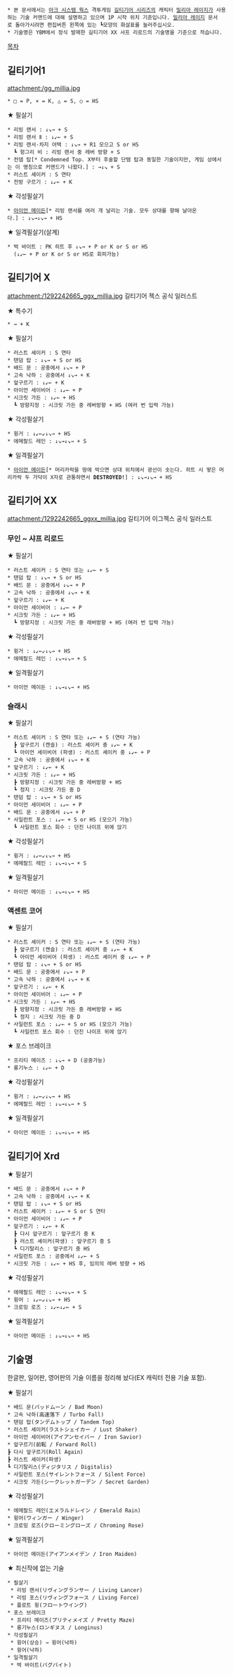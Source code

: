 * 본 문서에서는 [[아크 시스템 웍스]] 격투게임 [[길티기어 시리즈]]의 캐릭터 [[밀리아 레이지]]가 사용하는 기술 커맨드에 대해 설명하고 있으며 1P 시작 위치 기준입니다. [[밀리아 레이지]] 문서로 돌아가시려면 편집버튼 왼쪽에 있는 ┗모양의 화살표를 눌러주십시오.
 * 기술명은 YBM에서 정식 발매한 길티기어 XX 샤프 리로드의 기술명을 기준으로 적습니다.

[[목차]]

== 길티기어1 ==
attachment:/gg_millia.jpg

 * □ = P, × = K, △ = S, ○ = HS

★ 필살기
 * 리빙 랜서 : ↓↘→ + S
 * 리빙 랜서 Ⅱ : ↓↙← + S
 * 리빙 랜서·차지 어택 : ↓↘→ + R1 모으고 S or HS
   ┗ 헝그리 비 : 리빙 랜서 중 레버 방향 + S
 * 컨뎀 탑[* Condemned Top. X부터 후술할 단템 탑과 동일한 기술이지만, 게임 상에서는 이 명칭으로 커맨드가 나왔다.] : →↓↘ + S
 * 러스트 셰이커 : S 연타
 * 전방 구르기 : ↓↙← + K

★ 각성필살기
 * [[아이언 메이든]][* 리빙 랜서를 여러 개 날리는 기술. 모두 상대를 향해 날아온다.] : ↓↘→↓↘→ + HS

★ 일격필살기(살계)
 * 벅 바이트 : PK 히트 후 ↓↘→ + P or K or S or HS
   (↓↙← + P or K or S or HS로 회피가능)

== 길티기어 X ==
attachment:/1292242665_ggx_millia.jpg
길티기어 젝스 공식 일러스트

★ 특수기
 * → + K

★ 필살기
 * 러스트 셰이커 : S 연타
 * 탠덤 탑 : ↓↘→ + S or HS
 * 배드 문 : 공중에서 ↓↘→ + P
 * 고속 낙하 : 공중에서 ↓↘→ + K
 * 앞구르기 : ↓↙← + K
 * 아이언 세이비어 : ↓↙← + P
 * 시크릿 가든 : ↓↙← + HS
   ┗ 방향지정 : 시크릿 가든 중 레버방향 + HS (여러 번 입력 가능)

★ 각성필살기
 * 윙거 : ↓↙←↙↓↘→ + HS
 * 에메랄드 레인 : ↓↘→↓↘→ + S

★ 일격필살기
 * [[아이언 메이든]][* 머리카락을 땅에 박으면 상대 위치에서 광선이 솟는다. 히트 시 땋은 머리카락 두 가닥이 X자로 관통하면서 '''DESTROYED!'''] : ↓↘→↓↘→ + HS

== 길티기어 XX ==
attachment:/1292242665_ggxx_millia.jpg
길티기어 이그젝스 공식 일러스트

=== 무인 ~ 샤프 리로드 ===
★ 필살기
 * 러스트 셰이커 : S 연타 또는 ↓↙← + S
 * 탠덤 탑 : ↓↘→ + S or HS
 * 배드 문 : 공중에서 ↓↘→ + P
 * 고속 낙하 : 공중에서 ↓↘→ + K
 * 앞구르기 : ↓↙← + K
 * 아이언 세이비어 : ↓↙← + P
 * 시크릿 가든 : ↓↙← + HS
   ┗ 방향지정 : 시크릿 가든 중 레버방향 + HS (여러 번 입력 가능)

★ 각성필살기
 * 윙거 : ↓↙←↙↓↘→ + HS
 * 에메랄드 레인 : ↓↘→↓↘→ + S

★ 일격필살기
 * 아이언 메이든 : ↓↘→↓↘→ + HS

=== 슬래시 ===
★ 필살기
 * 러스트 셰이커 : S 연타 또는 ↓↙← + S (연타 가능)
   ┣ 앞구르기 (캔슬) : 러스트 셰이커 중 ↓↙← + K
   ┗ 아이언 세이비어 (파생) : 러스트 셰이커 중 ↓↙← + P
 * 고속 낙하 : 공중에서 ↓↘→ + K
 * 앞구르기 : ↓↙← + K
 * 시크릿 가든 : ↓↙← + HS
   ┣ 방향지정 : 시크릿 가든 중 레버방향 + HS
   ┗ 정지 : 시크릿 가든 중 D
 * 탠덤 탑 : ↓↘→ + S or HS
 * 아이언 세이비어 : ↓↙← + P
 * 배드 문 : 공중에서 ↓↘→ + P
 * 사일런트 포스 : ↓↙← + S or HS (모으기 가능)
   ┗ 사일런트 포스 회수 : 던진 나이프 위에 앉기

★ 각성필살기
 * 윙거 : ↓↙←↙↓↘→ + HS
 * 에메랄드 레인 : ↓↘→↓↘→ + S

★ 일격필살기
 * 아이언 메이든 : ↓↘→↓↘→ + HS

=== 액센트 코어 ===
★ 필살기
 * 러스트 셰이커 : S 연타 또는 ↓↙← + S (연타 가능)
   ┣ 앞구르기 (캔슬) : 러스트 셰이커 중 ↓↙← + K
   ┗ 아이언 세이비어 (파생) : 러스트 셰이커 중 ↓↙← + P
 * 탠덤 탑 : ↓↘→ + S or HS
 * 배드 문 : 공중에서 ↓↘→ + P
 * 고속 낙하 : 공중에서 ↓↘→ + K
 * 앞구르기 : ↓↙← + K
 * 아이언 세이비어 : ↓↙← + P
 * 시크릿 가든 : ↓↙← + HS
   ┣ 방향지정 : 시크릿 가든 중 레버방향 + HS
   ┗ 정지 : 시크릿 가든 중 D
 * 사일런트 포스 : ↓↙← + S or HS (모으기 가능)
   ┗ 사일런트 포스 회수 : 던진 나이프 위에 앉기

★ 포스 브레이크
 * 프리티 메이즈 : ↓↘→ + D (공중가능)
 * 롱기누스 : ↓↙← + D

★ 각성필살기
 * 윙거 : ↓↙←↙↓↘→ + HS
 * 에메랄드 레인 : ↓↘→↓↘→ + S

★ 일격필살기
 * 아이언 메이든 : ↓↘→↓↘→ + HS

== 길티기어 Xrd ==
★ 필살기
 * 배드 문 : 공중에서 ↓↘→ + P
 * 고속 낙하 : 공중에서 ↓↘→ + K
 * 탠덤 탑 : ↓↘→ + S or HS
 * 러스트 셰이커 : ↓↙← + S or S 연타
 * 아이언 세이비어 : ↓↙← + P
 * 앞구르기 : ↓↙← + K
   ┣ 다시 앞구르기 : 앞구르기 중 K
   ┣ 러스트 셰이커(파생) : 앞구르기 중 S
   ┗ 디기탈리스 : 앞구르기 중 HS
 * 사일런트 포스 : 공중에서 ↓↙← + S
 * 시크릿 가든 : ↓↙← + HS 후, 임의의 레버 방향 + HS

★ 각성필살기
 * 에메랄드 레인 : ↓↘→↓↘→ + S
 * 윙어 : ↓↙←↙↓↘→ + HS
 * 크로밍 로즈 : ↓↙←↓↙← + S

★ 일격필살기
 * 아이언 메이든 : ↓↘→↓↘→ + HS

== 기술명 ==
한글판, 일어판, 영어판의 기술 이름을 정리해 놨다(EX 캐릭터 전용 기술 포함).

★ 필살기
 * 배드 문(バッドムーン / Bad Moon)
 * 고속 낙하(高速落下 / Turbo Fall)
 * 탠덤 탑(タンデムトップ / Tandem Top)
 * 러스트 셰이커(ラストシェイカー / Lust Shaker)
 * 아이언 세이비어(アイアンセイバー / Iron Savior)
 * 앞구르기(前転 / Forward Roll)
 ┣ 다시 앞구르기(Roll Again)
 ┣ 러스트 셰이커(파생)
 ┗ 디기탈리스(ディジタリス / Digitalis)
 * 사일런트 포스(サイレントフォース / Silent Force)
 * 시크릿 가든(シークレットガーデン / Secret Garden)

★ 각성필살기
 * 에메랄드 레인(エメラルドレイン / Emerald Rain)
 * 윙어(ウィンガー / Winger)
 * 크로밍 로즈(クローミングローズ / Chroming Rose)

★ 일격필살기
 * 아이언 메이든(アイアンメイデン / Iron Maiden)

★ 최신작에 없는 기술
 * 필살기
  * 리빙 랜서(リヴィングランサー / Living Lancer)
  * 리빙 포스(リヴィングフォース / Living Force)
  * 플로트 윙(フロートウイング)
 * 포스 브레이크
  * 프리티 메이즈(プリティメイズ / Pretty Maze)
  * 롱기누스(ロンギヌス / Longinus)
 * 각성필살기
  * 윙어(상승) → 윙어(낙하)
  * 윙어(낙하)
 * 일격필살기
  * 벅 바이트(バグバイト)
